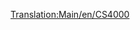 [[Translation:Main/en/CS4000]]{{Template:<!--Trains-->pociągi/Pl
|Image=[[File:en/Cs4000.png]]
|Cost=£26,953 ($53.906)
|Speed=96 km/h (60 mph)
|Weight=150 t
|Power=4,000 hp (2,984 kW)
|Annual=£2,956 ($5.912)
|Designed=1962
|Lifespan=20
|Capacity=N/A
|Description=CS4000 jest bardzo mocny pomimo niskiej prędkości, więc jest lepszy dla ciężkich pociągów towarowych.
|Real-life=CS4000 przypomina [http://www.wikipedia.org/wiki/Krauss-Maffei_ML_4000_C'C' Krauss-Maffei ML-4000]. CS oznacza Chris Sawyer.
}}